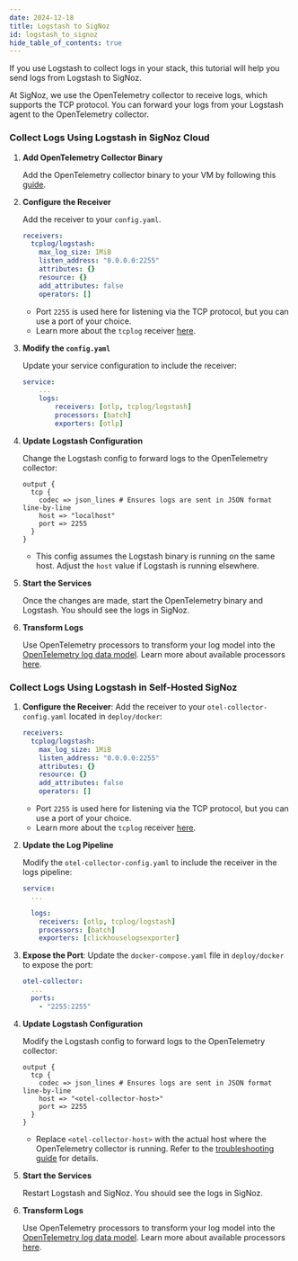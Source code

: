 ```yaml
---
date: 2024-12-18
title: Logstash to SigNoz
id: logstash_to_signoz
hide_table_of_contents: true
---
```


If you use Logstash to collect logs in your stack, this tutorial will help you send logs from Logstash to SigNoz.

At SigNoz, we use the OpenTelemetry collector to receive logs, which supports the TCP protocol. You can forward your logs from your Logstash agent to the 
OpenTelemetry collector.

<Tabs entityName="plans">

<TabItem value="signoz-cloud" label="SigNoz Cloud" default>

### Collect Logs Using Logstash in SigNoz Cloud

1. **Add OpenTelemetry Collector Binary**

   Add the OpenTelemetry collector binary to your VM by following this [guide](https://signoz.io/docs/tutorial/opentelemetry-binary-usage-in-virtual-machine/).

2. **Configure the Receiver**

   Add the receiver to your `config.yaml`.
   ```yaml
   receivers:
     tcplog/logstash:
       max_log_size: 1MiB
       listen_address: "0.0.0.0:2255"
       attributes: {}
       resource: {}
       add_attributes: false
       operators: []
   ```
   - Port `2255` is used here for listening via the TCP protocol, but you can use a port of your choice.
   - Learn more about the `tcplog` receiver [here](https://github.com/open-telemetry/opentelemetry-collector-contrib/tree/main/receiver/tcplogreceiver).

3. **Modify the `config.yaml`**

   Update your service configuration to include the receiver:
   ```yaml {4}
   service:
       ...
       logs:
           receivers: [otlp, tcplog/logstash]
           processors: [batch]
           exporters: [otlp]
   ```

4. **Update Logstash Configuration**

   Change the Logstash config to forward logs to the OpenTelemetry collector:
   ```
   output {
     tcp {
       codec => json_lines # Ensures logs are sent in JSON format line-by-line
       host => "localhost"
       port => 2255
     }
   }
   ```
   - This config assumes the Logstash binary is running on the same host. Adjust the `host` value if Logstash is running elsewhere.

5. **Start the Services**

   Once the changes are made, start the OpenTelemetry binary and Logstash. You should see the logs in SigNoz.

6. **Transform Logs**

   Use OpenTelemetry processors to transform your log model into the [OpenTelemetry log data model](https://github.com/open-telemetry/opentelemetry-specification/blob/main/specification/logs/data-model.md). Learn more about available processors [here](/docs/userguide/logs#processors-available-for-processing-logs).

</TabItem>

<TabItem value='self-host' label='Self-Host'>

### Collect Logs Using Logstash in Self-Hosted SigNoz

1. **Configure the Receiver**:
   Add the receiver to your `otel-collector-config.yaml` located in `deploy/docker`:
   ```yaml
   receivers:
     tcplog/logstash:
       max_log_size: 1MiB
       listen_address: "0.0.0.0:2255"
       attributes: {}
       resource: {}
       add_attributes: false
       operators: []
   ```
   - Port `2255` is used here for listening via the TCP protocol, but you can use a port of your choice.
   - Learn more about the `tcplog` receiver [here](https://github.com/open-telemetry/opentelemetry-collector-contrib/tree/main/receiver/tcplogreceiver).

2. **Update the Log Pipeline**

   Modify the `otel-collector-config.yaml` to include the receiver in the logs pipeline:
   ```yaml
   service:
     ...

     logs:
       receivers: [otlp, tcplog/logstash]
       processors: [batch]
       exporters: [clickhouselogsexporter]
   ```

3. **Expose the Port**:
   Update the `docker-compose.yaml` file in `deploy/docker` to expose the port:
   ```yaml
   otel-collector:
     ...
     ports:
       - "2255:2255"
   ```

4. **Update Logstash Configuration**

   Modify the Logstash config to forward logs to the OpenTelemetry collector:
   ```
   output {
     tcp {
       codec => json_lines # Ensures logs are sent in JSON format line-by-line
       host => "<otel-collector-host>"
       port => 2255
     }
   }
   ```
   - Replace `<otel-collector-host>` with the actual host where the OpenTelemetry collector is running. Refer to the [troubleshooting guide](/docs/install/troubleshooting#signoz-otel-collector-address-grid) for details.

5. **Start the Services**

   Restart Logstash and SigNoz. You should see the logs in SigNoz.

6. **Transform Logs**

   Use OpenTelemetry processors to transform your log model into the [OpenTelemetry log data model](https://github.com/open-telemetry/opentelemetry-specification/blob/main/specification/logs/data-model.md). Learn more about available processors [here](/docs/userguide/logs#processors-available-for-processing-logs).

</TabItem>

</Tabs>
